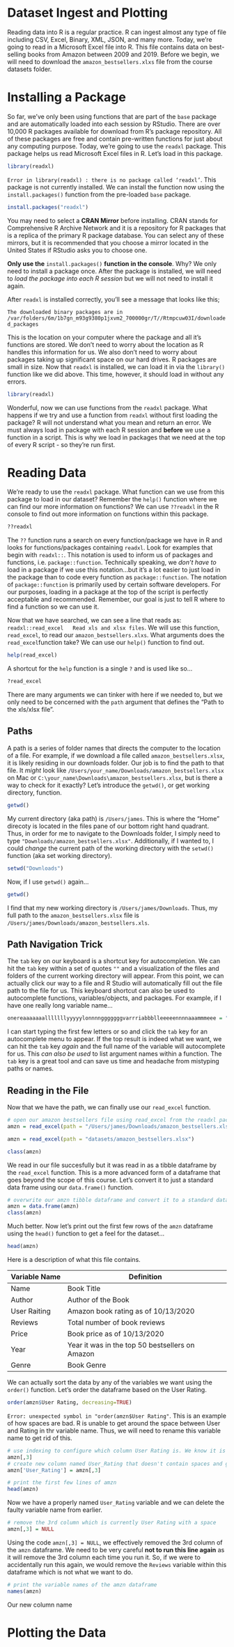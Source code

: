 # Dataset Ingest and Plotting

Reading data into R is a regular practice. R can ingest almost any type of file including CSV, Excel, Binary, XML, JSON, and many more. Today, we're going to read in a Microsoft Excel file into R. This file contains data on best-selling books from Amazon between 2009 and 2019. Before we begin, we will need to download the `amazon_bestsellers.xlxs` file from the course datasets folder. 

# Installing a Package

So far, we've only been using functions that are part of the `base` package and are automatically loaded into each session by RStudio. There are over 10,000 R packages available for download from R's package repository. All of these packages are free and contain pre-written functions for just about any computing purpose. Today, we're going to use the `readxl` package. This package helps us read Microsoft Excel files in R. Let's load in this package.

```r
library(readxl)
```

`Error in library(readxl) : there is no package called ‘readxl’`. This package is not currently installed. We can install the function now using the `install.packages()` function from the pre-loaded `base` package.


```r
install.packages("readxl")
```

You may need to select a **CRAN Mirror** before installing. CRAN stands for Comprehensive R Archive Network and it is a repository for R packages that is a replica of the primary R package database. You can select any of these mirrors, but it is recommended that you choose a mirror located in the United States if RStudio asks you to choose one.

**Only use the** `install.packages()` **function in the console**. Why? We only need to install a package once. After the package is installed, we will need to *load the package into each R session* but we will not need to install it again.  

After `readxl` is installed correctly, you'll see a message that looks like this;

`The downloaded binary packages are in /var/folders/6m/1b7gn_m93g9380p1jxvm2_700000gr/T//Rtmpcuw03I/downloaded_packages`

This is the location on your computer where the package and all it's functions are stored. We don't need to worry about the location as R handles this information for us. We also don't need to worry about packages taking up significant space on our hard drives. R packages are small in size. Now that `readxl` is installed, we can load it in via the `library()` function like we did above. This time, however, it should load in without any errors. 

```r
library(readxl)
```

Wonderful, now we can use functions from the `readxl` package. What happens if we try and use a function from `readxl` without first loading the package? R will not understand what you mean and return an error. We must always load in package with each R session and **before** we use a function in a script. This is why we load in packages that we need at the top of every R script - so they're run first. 

# Reading Data

We're ready to use the `readxl` package. What function can we use from this package to load in our dataset? Remember the `help()` function where we can find our more information on functions? We can use `??readxl` in the R console to find out more information on functions within this package. 

```r
??readxl
```

The `??` function runs a search on every function/package we have in R and looks for functions/packages containing `readxl`. Look for examples that begin with `readxl::`. This notation is used to inform us of packages and functions, i.e. `package::function`. Technically speaking, we *don't have to* load in a package if we use this notation...but it's a lot easier to just load in the package than to code every function as `package::function`. The notation of `package::function` is primarily used by certain software developers. For our purposes, loading in a package at the top of the script is perfectly acceptable and recommended. Remember, our goal is just to tell R where to find a function so we can use it.

Now that we have searched, we can see a line that reads as: `readxl::read_excel   Read xls and xlsx files`. We will use this function, `read_excel`, to read our `amazon_bestsellers.xlxs`. What arguments does the `read_excel`function take? We can use our `help()` function to find out.

```r
help(read_excel)
```

A shortcut for the `help` function is a single `?` and is used like so...

```r
?read_excel
```

There are many arguments we can tinker with here if we needed to, but we only need to be concerned with the `path` argument that defines the "Path to the xls/xlsx file". 

## Paths

A path is a series of folder names that directs the computer to the location of a file. For example, if we download a file called `amazon_bestsellers.xlsx`, it is likely residing in our downloads folder. Our job is to find the path to that file. It *might* look like `/Users/your_name/Downloads/amazon_bestsellers.xlsx` on Mac or `C:\your_name\Downloads\amazon_bestsellers.xlsx`, but is there a way to check for it exactly? Let's introduce the `getwd()`, or get working directory, function.

```r
getwd()
```

My current directory (aka path) is `/Users/james`. This is where the "Home" direcoty is located in the files pane of our bottom right hand quadrant. Thus, in order for me to navigate to the Downloads folder, I simply need to type `"Downloads/amazon_bestsellers.xlsx"`. Additionally, if I wanted to, I could *change* the current path of the working directory with the `setwd()` function (aka set working directory).

```r
setwd("Downloads")
```

Now, if I use `getwd()` again...

```r
getwd()
```

I find that my new working directory is `/Users/james/Downloads`. Thus, my full path to the `amazon_bestsellers.xlsx` file is `/Users/james/Downloads/amazon_bestsellers.xls`. 

## Path Navigation Trick

The `tab` key on our keyboard is a shortcut key for autocompletion. We can hit the `tab` key within a set of quotes `""` and a visualization of the files and folders of the current working directory will appear. From this point, we can actually click our way to a file and R Studio will automatically fill out the file path to the file for us. This keyboard shortcut can also be used to autocomplete functions, variables/objects, and packages. For example, if I have one really long variable name...

```r
onereaaaaaaalllllllyyyyylonnnngggggggvarrriabbblleeeeennnnaaammmeee = "use tab for a shortcut to this"
```

I can start typing the first few letters or so and click the `tab` key for an autocomplete menu to appear. If the top result is indeed what we want, we can hit the `tab` key *again* and the full name of the variable will autocomplete for us. This *can also be used* to list argument names within a function. The `tab` key is a great tool and can save us time and headache from mistyping paths or names.

## Reading in the File

Now that we have the path, we can finally use our `read_excel` function.

```r
# open our amazon bestsellers file using read_excel from the readxl package
amzn = read_excel(path = "/Users/james/Downloads/amazon_bestsellers.xlsx")
```

```r
amzn = read_excel(path = "datasets/amazon_bestsellers.xlsx")
```

```r
class(amzn)
```
We read in our file succesfully but it was read in as a tibble dataframe by the `read_excel` function. This is a more advanced form of a dataframe that goes beyond the scope of this course. Let's convert it to just a standard data frame using our `data.frame()` function. 

```r
# overwrite our amzn tibble dataframe and convert it to a standard dataframe 
amzn = data.frame(amzn)
class(amzn)
```

Much better. Now let's print out the first few rows of the `amzn` dataframe using the `head()` function to get a feel for the dataset...

```r
head(amzn)
```

Here is a description of what this file contains.

| Variable Name | Definition |
|--------|--------|
| Name | Book Title |
| Author | Author of the Book | 
| User Raiting  | Amazon book rating as of 10/13/2020 |
| Reviews | Total number of book reviews |
| Price | Book price as of 10/13/2020 |
| Year | Year it was in the top 50 bestsellers on Amazon |
| Genre | Book Genre |

We can actually sort the data by any of the variables we want using the `order()` function. Let's order the dataframe based on the User Rating.

```r
order(amzn$User Rating, decreasing=TRUE)
```

`Error: unexpected symbol in "order(amzn$User Rating"`. This is an example of how spaces are bad. R is unable to get around the space between User and Rating in thr variable name. Thus, we will need to rename this variable name to get rid of this.

```r
# use indexing to configure which column User Rating is. We know it is the 3rd column
amzn[,3]
# create new column named User_Rating that doesn't contain spaces and give it the values of the original User Rating variable name 
amzn['User_Rating'] = amzn[,3]

# print the first few lines of amzn
head(amzn)
```

Now we have a properly named `User_Rating` variable and we can delete the faulty variable name from earlier.

```r
# remove the 3rd column which is currently User Rating with a space
amzn[,3] = NULL
```

Using the code `amzn[,3] = NULL`, we effectively removed the 3rd column of the `amzn` dataframe. We need to be very careful **not to run this line again** as it will remove the 3rd column each time you run it. So, if we were to accidentally run this again, we would remove the `Reviews` variable within this dataframe which is not what we want to do. 

```r
# print the variable names of the amzn dataframe
names(amzn)
```

Our new column name 

# Plotting the Data












